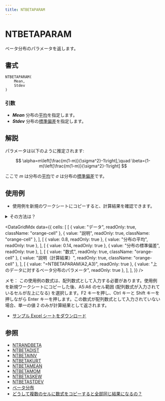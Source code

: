 ```yaml
---
title: NTBETAPARAM
---
```



# NTBETAPARAM

ベータ分布のパラメータを返します。

## 書式

```excel
NTBETAPARAM(
    Mean,
    Stdev
)
```

### 引数

- **_Mean_** 分布の[平均](https://www.ntrand.com/jp/glossary/#local_mean)を指定します。
- **_Stdev_** 分布の[標準偏差](https://www.ntrand.com/jp/glossary/#local_standard_deviation)を指定します。

## 解説

パラメータは以下のように推定されます:

$$
\alpha=m\left[\frac{m(1-m)}{\sigma^2}-1\right],\quad \beta=(1-m)\left[\frac{m(1-m)}{\sigma^2}-1\right]
$$

ここで $m$ は分布の[平均](https://www.ntrand.com/jp/glossary/#local_mean)で $\sigma$ は分布の[標準偏差](https://www.ntrand.com/jp/glossary/#local_standard_deviation)です。

## 使用例

- 使用例を新規のワークシートにコピーすると、計算結果を確認できます。

<details>
<summary>その方法は？</summary>

1.  新しいブックまたはワークシートを作成します。
2.  ヘルプ トピックにある使用例を選択します（行番号および列番号を除く）。

    ![Selecting an example from Help](./../../assets/functions/HowToCopy.png)

    ヘルプから使用例を選択する

3.  Ctrl キーを押しながら C キーを押します。
4.  ワークシートのセル A1 を選択し、Ctrl キーを押しながら V キーを押します。
5.  計算結果と結果を返す数式の表示を切り替えるには、Ctrl キーを押しながら ` (アクサン グラーブ) キーを押すか、または [ツール] メニューの [ワークシート分析] をポイントし、[ワークシート分析モード] をクリックします。

</details>

<DataGridMdx
  data={{
    cells: [
      [
        { value: "データ", readOnly: true, className: "orange-cell" },
        { value: "説明", readOnly: true, className: "orange-cell" },
      ],
      [
        { value: 0.8, readOnly: true },
        { value: "分布の平均", readOnly: true },
      ],
      [
        { value: 0.14, readOnly: true },
        { value: "分布の標準偏差", readOnly: true },
      ],
      [
        { value: "数式", readOnly: true, className: "orange-cell" },
        { value: "説明（計算結果）", readOnly: true, className: "orange-cell" },
      ],
      [
        { value: "=NTBETAPARAM(A2,A3)", readOnly: true },
        { value: "上のデータに対するベータ分布のパラメータ", readOnly: true },
      ],
    ],
  }}
/>

メモ： この使用例の数式は、配列数式として入力する必要があります。使用例を新規ワークシートにコピーした後、A5:A6 のセル範囲 (配列数式が入力されているセルが左上になる) を選択します。F2 キーを押し、Ctrl キーと Shift キーを押しながら Enter キーを押します。この数式が配列数式として入力されていない場合、単一の値 2 のみが計算結果として返されます。

- [サンプル Excel シートをダウンロード](https://www.ntrand.com/files/NtRand2.xls "サンプル Excel シートをダウンロード")

## 参照

- [NTRANDBETA](https://www.ntrand.com/jp/ntrandbeta/)
- [NTBETADIST](https://www.ntrand.com/jp/ntbetadist/)
- [NTBETAINV](https://www.ntrand.com/jp/ntbetainv/)
- [NTBETAKURT](https://www.ntrand.com/jp/ntbetakurt/)
- [NTBETAMEAN](https://www.ntrand.com/jp/ntbetamean/)
- [NTBETAMOM](https://www.ntrand.com/jp/ntbetamom/)
- [NTBETASKEW](https://www.ntrand.com/jp/ntbetaskew/)
- [NTBETASTDEV](https://www.ntrand.com/jp/ntbetastdev/)
- [ベータ分布](https://www.ntrand.com/jp/beta-distribution/)
- [どうして複数のセルに数式をコピーすると全部同じ結果になるの？](https://www.ntrand.com/jp/faq/#local_CtrlShiftEnter)
